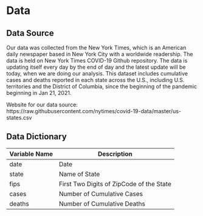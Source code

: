 # Data

## Data Source

Our data was collected from the New York Times, which is an American daily newspaper based in New York City with a worldwide readership. The data is held on New York Times COVID-19 Github repository. The data is updating itself every day by the end of day and the latest update will be today, when we are doing our analysis. This dataset includes cumulative cases and deaths reported in each state across the U.S., including U.S. territories and the District of Columbia, since the beginning of the pandemic beginning in Jan 21, 2021. 

Website for our data source: https://raw.githubusercontent.com/nytimes/covid-19-data/master/us-states.csv

## Data Dictionary

Variable Name            | Description
-------------------------| -------------
date                     | Date
state                    | Name of State
fips                     | First Two Digits of ZipCode of the State
cases                    | Number of Cumulative Cases
deaths                   | Number of Cumulative Deaths

